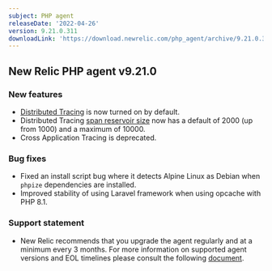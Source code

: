 ```yaml
---
subject: PHP agent
releaseDate: '2022-04-26'
version: 9.21.0.311
downloadLink: 'https://download.newrelic.com/php_agent/archive/9.21.0.311'
---
```


## New Relic PHP agent v9.21.0 ##

### New features ###
* [Distributed Tracing](/docs/apm/agents/php-agent/features/distributed-tracing-php-agent) is now turned on by default.
* Distributed Tracing [span reservoir size](/docs/agents/php-agent/configuration/php-agent-configuration#inivar-span-events-max-samples-stored) now has a default of 2000 (up from 1000) and a maximum of 10000.
* Cross Application Tracing is deprecated.

### Bug fixes ###
* Fixed an install script bug where it detects Alpine Linux as Debian when `phpize` dependencies are installed.
* Improved stability of using Laravel framework when using opcache with PHP 8.1.

### Support statement ###
* New Relic recommends that you upgrade the agent regularly and at a minimum every 3 months. For more information on supported agent versions and EOL timelines please consult the following [document](https://docs.newrelic.com/docs/apm/agents/php-agent/getting-started/php-agent-eol-policy/).

